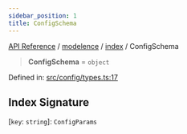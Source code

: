 ```yaml
---
sidebar_position: 1
title: ConfigSchema
---
```


[API Reference](/api-reference/modelence/index/type-aliases/../../../index) / [modelence](/api-reference/modelence/index/type-aliases/../../index) / [index](/api-reference/modelence/index/type-aliases/../index) / ConfigSchema

> **ConfigSchema** = `object`

Defined in: [src/config/types.ts:17](https://github.com/modelence/modelence/blob/363b0bbb9093e9c9f1092edf941458d42e00abf4/packages/modelence/src/config/types.ts#L17)

## Index Signature

\[`key`: `string`\]: `ConfigParams`
